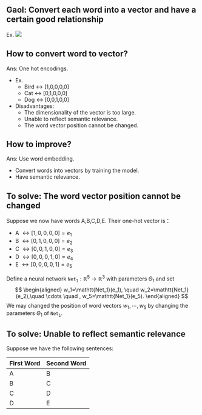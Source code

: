 

## Gaol: Convert each word into a vector and have a certain good relationship

Ex. ![](word_embed.webp)

## How to convert word to vector?

Ans: One hot encodings. 

- Ex.
  - Bird $\longleftrightarrow$ [1,0,0,0,0] 
  - Cat $\longleftrightarrow$ [0,1,0,0,0] 
  - Dog $\longleftrightarrow$ [0,0,1,0,0]

- Disadvantages: 
  - The dimensionality of the vector is too large.
  - Unable to reflect semantic relevance. 
  - The word vector position cannot be changed.

## How to improve?

Ans: Use word embedding.

- Convert words into vectors by training the model.
- Have semantic relevance.

## To solve: The word vector position cannot be changed

Suppose we now have words A,B,C,D,E.
Their one-hot vector is：

- A $\longleftrightarrow [1,0,0,0,0]=e_1$
- B $\longleftrightarrow [0,1,0,0,0]=e_2$
- C $\longleftrightarrow [0,0,1,0,0]=e_3$
- D $\longleftrightarrow [0,0,0,1,0]=e_4$
- E $\longleftrightarrow [0,0,0,0,1]=e_5$

Define a neural network $\mathtt{Net_1}: \mathbb R^5 \longrightarrow \mathbb{R}^3$ with parameters $\Theta_1$ and set
$$
\begin{aligned}
  w_1=\mathtt{Net_1}(e_1), \quad w_2=\mathtt{Net_1}(e_2),\quad \cdots \quad , w_5=\mathtt{Net_1}(e_5).
\end{aligned}
$$
We may changed the position of word vectors $w_1,\cdots,w_5$ by changing the parameters $\Theta_1$ of $\mathtt{Net_1}$.

## To solve: Unable to reflect semantic relevance

Suppose we have the following sentences:

| First Word | Second Word |
|------------|-------------|
| A          | B           |
| B          | C           |
| C          | D           |
| D          | E           |
